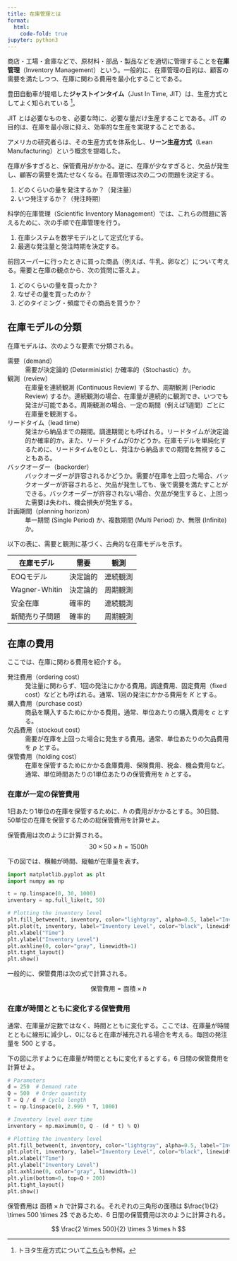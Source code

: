 ```yaml
---
title: 在庫管理とは
format:
  html:
    code-fold: true
jupyter: python3
---
```


商店・工場・倉庫などで、原材料・部品・製品などを適切に管理することを**在庫管理**（Inventory Management）という。一般的に、在庫管理の目的は、顧客の需要を満たしつつ、在庫に関わる費用を最小化することである。

::: {.callout-note}
豊田自動車が提唱した**ジャストインタイム**（Just In Time, JIT）は、生産方式としてよく知られている [^1]。

JIT とは必要なものを、必要な時に、必要な量だけ生産することである。JIT の目的は、在庫を最小限に抑え、効率的な生産を実現することである。

[^1]: トヨタ生産方式について[こちら](https://global.toyota/jp/company/vision-and-philosophy/production-system/)も参照。

アメリカの研究者らは、その生産方式を体系化し、**リーン生産方式**（Lean Manufacturing）という概念を提唱した。

:::

在庫が多すぎると、保管費用がかかる。逆に、在庫が少なすぎると、欠品が発生し、顧客の需要を満たせなくなる。在庫管理は次の二つの問題を決定する。

1. どのくらいの量を発注するか？（発注量）
2. いつ発注するか？（発注時期）

科学的在庫管理（Scientific Inventory Management）では、これらの問題に答えるために、次の手順で在庫管理を行う。

1. 在庫システムを数学モデルとして定式化する。
2. 最適な発注量と発注時期を決定する。

::: {#exr-think}
前回スーパーに行ったときに買った商品（例えば、牛乳、卵など）について考える。需要と在庫の観点から、次の質問に答えよ。

1. どのくらいの量を買ったか？
2. なぜその量を買ったのか？
3. どのタイミング・頻度でその商品を買うか？
:::

## 在庫モデルの分類

在庫モデルは、次のような要素で分類される。

需要（demand）
: 需要が決定論的 (Deterministic) か確率的（Stochastic）か。

観測（review）
: 在庫量を連続観測 (Continuous Review) するか、周期観測 (Periodic Review) するか。連続観測の場合、在庫量が連続的に観測でき、いつでも発注が可能である。周期観測の場合、一定の期間（例えば1週間）ごとに在庫量を観測する。

リードタイム（lead time）
: 発注から納品までの期間。調達期間とも呼ばれる。リードタイムが決定論的か確率的か。また、リードタイムが0かどうか。在庫モデルを単純化するために、リードタイムを0とし、発注から納品までの期間を無視することもある。

バックオーダー（backorder）
: バックオーダーが許容されるかどうか。需要が在庫を上回った場合、バックオーダーが許容されると、欠品が発生しても、後で需要を満たすことができる。バックオーダーが許容されない場合、欠品が発生すると、上回った需要は失われ、機会損失が発生する。

計画期間（planning horizon）
: 単一期間 (Single Period) か、複数期間 (Multi Period) か、無限 (Infinite) か。

以下の表に、需要と観測に基づく、古典的な在庫モデルを示す。

|在庫モデル|需要|観測|
|--|--|--|
|EOQモデル|決定論的|連続観測|
|Wagner-Whitin|決定論的|周期観測|
|安全在庫|確率的|連続観測|
|新聞売り子問題|確率的|周期観測|

## 在庫の費用

ここでは、在庫に関わる費用を紹介する。

発注費用（ordering cost）
: 発注量に関わらず、1回の発注にかかる費用。調達費用、固定費用（fixed cost）などとも呼ばれる。通常、1回の発注にかかる費用を $K$ とする。

購入費用（purchase cost）
: 商品を購入するためにかかる費用。通常、単位あたりの購入費用を $c$ とする。

欠品費用（stockout cost）
: 需要が在庫を上回った場合に発生する費用。通常、単位あたりの欠品費用を $p$ とする。

保管費用（holding cost）
: 在庫を保管するためにかかる倉庫費用、保険費用、税金、機会費用など。通常、単位時間あたりの1単位あたりの保管費用を $h$ とする。

<!-- :::{#exm-order-cost}

### 発注費用と購入費用

毎回の発注量を $Q$、1回の発注にかかる費用を $K$、単位あたりの購入費用を $c$ とする。1回の発注にかかる総費用は、次のように計算される。

$$
K + cQ
$$

となる。

:::

:::{#exm-shortage-cost}
### 欠品費用

在庫を $I$、需要を $d$、単位あたりの欠品費用を $p$ とする。欠品費用は次のように計算される。

$$
p (d - I)^+
$$

ここで、$(x)^+ = \max(x, 0)$ である。すなわち、$x$ が正のときは $x$、負のときは $0$ である。例えば、$(10)^+ = 10$ であり、$(-30)^+ = 0$ である。

$p (d - I)^+$ は、$d - I$ が正のとき、欠品費用が $p (d - I)$ であり、$d - I$ が負のとき、欠品費用が $0$ であることを意味する。
:::

:::{.callout-note}
$A$ は要素の間に順序が定義された集合とし、$\max A$ は、$A$ の全ての要素の中で最大のものを表す。

例えば、$\max \{1, 0\} = 1$ であり、$\max \{-1, 0\} = 0$ である。
::: -->

<!-- 

:::{#exm-total-cost}
### 1日の総費用
ある日、A社が100単位の商品を1単位あたり $c$ 円で購入したとする。リードタイムは1日、1回の発注にかかる費用は $K$ 円、1日あたり1単位あたりの保管費用は $h$ 円、1単位あたりの欠品費用は $p$ 円である。A社が 50 単位の商品を保管しているとする。

その日の需要が 40 単位であった場合、在庫は十分であり、欠品は発生しない。このとき、
A社の在庫の総費用は、次のように計算される。

\begin{align}
& 100c + K + (50 - 40)h \\
= & 100c + K + 10h
\end{align}

需要が 70 単位であった場合、 在庫が不足し、$(70 - 50)$ 単位の欠品が発生し、在庫は 0 になる。
このとき、A社の在庫の総費用は次のように計算される。

\begin{align}
& 100c + K + 0 h + (70 - 50)p \\
= & 100c + K + 20p
\end{align}
::: -->


:::{#exm-cost-1}
### 在庫が一定の保管費用
1日あたり1単位の在庫を保管するために、$h$ の費用がかかるとする。30日間、50単位の在庫を保管するための総保管費用を計算せよ。

保管費用は次のように計算される。
$$
30 \times 50 \times h = 1500h
$$ 

下の図では、横軸が時間、縦軸が在庫量を表す。

```python
import matplotlib.pyplot as plt
import numpy as np

t = np.linspace(0, 30, 1000)
inventory = np.full_like(t, 50)

# Plotting the inventory level
plt.fill_between(t, inventory, color="lightgray", alpha=0.5, label="Inventory Level")
plt.plot(t, inventory, label="Inventory Level", color="black", linewidth=2)
plt.xlabel("Time")
plt.ylabel("Inventory Level")
plt.axhline(0, color="gray", linewidth=1)
plt.tight_layout()
plt.show()
```

一般的に、保管費用は次の式で計算される。

$$
\text{保管費用} = \text{面積} \times h
$$

:::

:::{#exm-cost-2}

### 在庫が時間とともに変化する保管費用

通常、在庫量が定数ではなく、時間とともに変化する。ここでは、在庫量が時間とともに線形に減少し、0になると在庫が補充される場合を考える。毎回の発注量を $500$ とする。

下の図に示すように在庫量が時間とともに変化するとする。6 日間の保管費用を計算せよ。

```python
# Parameters
d = 250  # Demand rate
Q = 500  # Order quantity
T = Q / d  # Cycle length
t = np.linspace(0, 2.999 * T, 1000)

# Inventory level over time
inventory = np.maximum(0, Q - (d * t) % Q)

# Plotting the inventory level
plt.fill_between(t, inventory, color="lightgray", alpha=0.5, label="Inventory Level")
plt.plot(t, inventory, label="Inventory Level", color="black", linewidth=2)
plt.xlabel("Time")
plt.ylabel("Inventory Level")
plt.axhline(0, color="gray", linewidth=1)
plt.ylim(bottom=0, top=Q + 200)
plt.tight_layout()
plt.show()
```

保管費用は $\text{面積} \times h$ で計算される。それぞれの三角形の面積は $\frac{1}{2} \times 500 \times 2$ であるため、6 日間の保管費用は次のように計算される。

$$
\frac{2 \times 500}{2} \times 3 \times h
$$

:::




<!-- 





## Note

- [在庫最適化と安全在庫配置システム MESSA (MEta Safety Stock Allocation system)](https://scmopt.github.io/manual/03inventory.html)
- [Snyder (2023)](https://doi.org/10.1287/educ.2023.0256)はStockpylという在庫最適化とシミュレーションのためのPythonライブラリを開発した。

https://orsj.org/wp-content/or-archives50/pdf/bul/Vol.30_11_673.pdf


### 用語

| 英語                    | 日本語       |
| ----------------------- | ------------ |
| Economic Order Quantity | 経済的発注量 |
| Deterministic           | 決定論的     |
| Constant                | 一定         |
| Demand Rate             | 需要率       |
| Fixed Cost              | 固定費用     |
| Cycle                   | サイクル     |
| Inventory Level         | 在庫量       |
| Order Quantity          | 発注量       |

### 記号

|  記号  | 説明                   |
| :----: | :--------------------- |
|  $d$   | 単位時間あたりの需要量 |
|  $Q$   | 発注量                 |
|  $K$   | 発注費用               |
|  $h$   | 保管費用               |
|  $c$   | 購入単価               |
|  $T$   | サイクル期間           |
| $g(Q)$ | 平均コスト             | -->